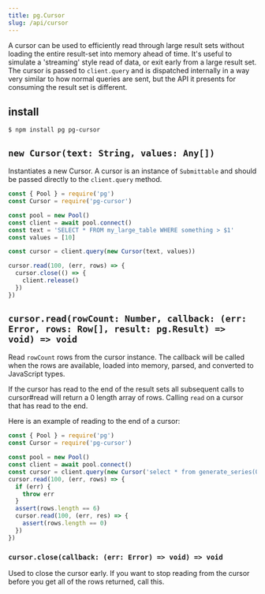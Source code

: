 ```yaml
---
title: pg.Cursor
slug: /api/cursor
---
```


A cursor can be used to efficiently read through large result sets without loading the entire result-set into memory ahead of time. It's useful to simulate a 'streaming' style read of data, or exit early from a large result set. The cursor is passed to `client.query` and is dispatched internally in a way very similar to how normal queries are sent, but the API it presents for consuming the result set is different.

## install

```
$ npm install pg pg-cursor
```

## `new Cursor(text: String, values: Any[])`

Instantiates a new Cursor. A cursor is an instance of `Submittable` and should be passed directly to the `client.query` method.

```js
const { Pool } = require('pg')
const Cursor = require('pg-cursor')

const pool = new Pool()
const client = await pool.connect()
const text = 'SELECT * FROM my_large_table WHERE something > $1'
const values = [10]

const cursor = client.query(new Cursor(text, values))

cursor.read(100, (err, rows) => {
  cursor.close(() => {
    client.release()
  })
})
```

## `cursor.read(rowCount: Number, callback: (err: Error, rows: Row[], result: pg.Result) => void) => void`

Read `rowCount` rows from the cursor instance. The callback will be called when the rows are available, loaded into memory, parsed, and converted to JavaScript types.

If the cursor has read to the end of the result sets all subsequent calls to cursor#read will return a 0 length array of rows. Calling `read` on a cursor that has read to the end.

Here is an example of reading to the end of a cursor:

```js
const { Pool } = require('pg')
const Cursor = require('pg-cursor')

const pool = new Pool()
const client = await pool.connect()
const cursor = client.query(new Cursor('select * from generate_series(0, 5)'))
cursor.read(100, (err, rows) => {
  if (err) {
    throw err
  }
  assert(rows.length == 6)
  cursor.read(100, (err, res) => {
    assert(rows.length == 0)
  })
})
```

### `cursor.close(callback: (err: Error) => void) => void`

Used to close the cursor early. If you want to stop reading from the cursor before you get all of the rows returned, call this.

